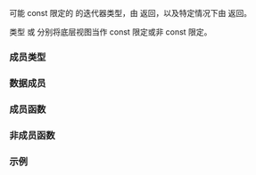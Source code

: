 {{cpp/ranges/zip_transform_view/title|''iterator''}}
{{cpp/ranges/zip_transform_view/navbar}}
{{ddcl|since=c++23|notes={{mark expos}}|
template&lt; bool Const &gt;
class /*iterator*/;
}}

可能 const 限定的 {{tt|zip_transform_view}} 的迭代器类型，由 {{rlpt|begin|zip_transform_view::begin}} 返回，以及特定情况下由 {{rlpt|end|zip_transform_view::end}} 返回。

类型 {{c|/*iterator*/&lt;true&gt;}} 或 {{c|/*iterator*/&lt;false&gt;}} 分别将底层视图当作 const 限定或非 const 限定。

===成员类型===
{{dsc begin}}
{{dsc hitem|成员类型|定义}}
{{dsc expos mem type|Parent|private=yes|当 {{c|Const}} 为 {{c|false}} 时为 {{rlpt|/|zip_transform_view}}，否则为 {{c|const zip_transform_view}}。}}
{{dsc expos mem type|Base|private=yes|当 {{c|Const}} 为 {{c|false}} 时为 [[cpp/ranges/zip_transform_view#成员类型|{{tti|InnerView}}]]，否则为 {{c|const InnerView}}。}}
{{dsc|{{tt|iterator_category}}&lt;br&gt;{{mark cond present}}|
令 {{c|/*maybe-const*/&lt;Const, F&gt;&amp;}} 当 {{c|Const}} 为 {{c|true}} 时代表 {{c|const F&amp;}}，否则代表 {{c|F&amp;}}。&lt;br&gt;
令 {{c|/*maybe-const*/&lt;Const, Views&gt;}} 当 {{c|Const}} 为 {{c|true}} 时代表 {{c|const Views}}，否则代表 {{c|Views}}。&lt;br&gt;

令 {{c|/*POT*/}} 代表类型包
{{c multi
|std::iterator_traits&lt;std::iterator_t&lt;
|    /*maybe-const*/&lt;Const, Views&gt;&gt;&gt;::iterator_category...
}}&lt;br&gt;

如果 {{c|/*Base*/}} 实现 {{lconcept|forward_range}}，那么 {{tt|iterator_category}}：
* 代表 {{lc|std::input_iterator_tag}}，若 {{c multi
|std::invoke_result_t&lt;/*maybe-const*/&lt;Const, F&gt;&amp;,
|    ranges::range_reference_t&lt;/*maybe-const*/&lt;Const, Views&gt;&gt;...&gt;}}
: 不是引用。
* 否则，
:* {{lc|std::random_access_iterator_tag}}，若&lt;br&gt;
:: {{c|(std::derived_from&lt;/*POT*/, std::random_access_iterator_tag&gt; &amp;&amp; ...)}} 为 {{c|true}}。&lt;br&gt;
:* 否则为 {{lc|std::bidirectional_iterator_tag}}，若&lt;br&gt;
:: {{c|(std::derived_from&lt;/*POT*/, std::bidirectional_iterator_tag&gt; &amp;&amp; ...)}} 为 {{c|true}}。&lt;br&gt;
:* 否则为 {{lc|std::forward_iterator_tag}}，若&lt;br&gt;
:: {{c|(std::derived_from&lt;/*POT*/, std::forward_iterator_tag&gt; &amp;&amp; ...)}} 为 {{c|true}}。&lt;br&gt;
:* 否则为 {{lc|std::input_iterator_tag}}。
如果 {{c|/*Base*/}} 并不实现 {{lconcept|forward_range}} 则它不出现。}}
{{dsc|{{tt|iterator_concept}}|{{c|/*ziperator*/&lt;Const&gt;::iterator_concept}}}}
{{dsc|{{tt|value_type}}|
令 {{c|/*RREF*/}} 为 {{c|ranges::range_reference_t&lt;Views&gt;...}}，&lt;br&gt;
并令 {{c|/*CRREF*/}} 为 {{c|ranges::range_reference_t&lt;const Views&gt;...}}。则为：
* {{c|std::remove_cvref_t&lt;std::invoke_result_t&lt;F&amp;, /*RREF*/&gt;&gt;}}，若 {{c|Const}} 为 {{c|false}}，
* 否则为 {{c|std::remove_cvref_t&lt;std::invoke_result_t&lt;const F&amp;, /*CRREF*/&gt;&gt;}}。}}
{{dsc|{{tt|difference_type}}|{{c|range::range_difference_t&lt;/*Base*/&gt;}}}}
{{dsc end}}

===数据成员===
{{dsc begin}}
{{dsc hitem|成员对象|定义}}
{{dsc expos mem obj|parent_|private=yes|指向父对象的 [[#成员类型|{{tti|Parent*}}]] 指针}}
{{dsc expos mem type|inner_|private=yes|An iterator of type [[cpp/ranges/zip_transform_view#成员类型|{{tti|ziperator&lt;Const&gt;}}]].}}
{{dsc end}}

===成员函数===
{{dsc begin}}
{{dsc mem ctor|cpp/ranges/zip_transform_view/iterator/iterator|构造迭代器}}
{{dsc mem fun|cpp/ranges/zip_transform_view/iterator/operator*|获取对所指向的底层元素应用可调用对象的结果}}
{{dsc mem fun|cpp/ranges/zip_transform_view/iterator/operator_at|title=operator[]|获取对给定偏移处的底层元素应用可调用对象的结果}}
{{dsc inc|cpp/ranges/adaptor/iterator/dsc operator arith|zip_transform_view}}
{{dsc end}}

===非成员函数===
{{dsc begin}}
{{dsc fun|cpp/ranges/zip_transform_view/iterator/operator_cmp|title=operator==&lt;br&gt;operator&lt;=&gt;|比较底层迭代器|notes={{mark c++23}}}}
{{dsc fun|cpp/ranges/zip_transform_view/iterator/operator_arith2|title=operator+&lt;br&gt;operator-|在底层迭代器上实施迭代器算术|notes={{mark c++23}}}}
{{dsc end}}

===示例===
{{example}}

{{langlinks|de|en|es|fr|it|ja|pt|ru}}